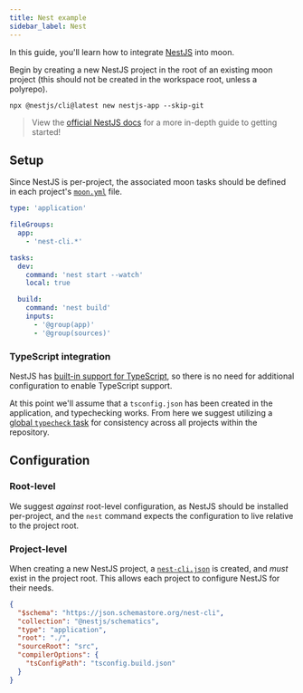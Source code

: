 ```yaml
---
title: Nest example
sidebar_label: Nest
---
```



In this guide, you'll learn how to integrate [NestJS](https://nestjs.com/) into moon.

Begin by creating a new NestJS project in the root of an existing moon project (this should not be
created in the workspace root, unless a polyrepo).

```shell
npx @nestjs/cli@latest new nestjs-app --skip-git
```

> View the [official NestJS docs](https://docs.nestjs.com/first-steps) for a more in-depth guide to
> getting started!

## Setup

Since NestJS is per-project, the associated moon tasks should be defined in each project's
[`moon.yml`](../../config/project) file.

```yaml title="<project>/moon.yml"
type: 'application'

fileGroups:
  app:
    - 'nest-cli.*'

tasks:
  dev:
    command: 'nest start --watch'
    local: true

  build:
    command: 'nest build'
    inputs:
      - '@group(app)'
      - '@group(sources)'
```

### TypeScript integration

NestJS has [built-in support for TypeScript](https://NestJS.io/guide/typescript-configuration), so
there is no need for additional configuration to enable TypeScript support.

At this point we'll assume that a `tsconfig.json` has been created in the application, and
typechecking works. From here we suggest utilizing a [global `typecheck` task](./typescript) for
consistency across all projects within the repository.

## Configuration

### Root-level

We suggest _against_ root-level configuration, as NestJS should be installed per-project, and the
`nest` command expects the configuration to live relative to the project root.

### Project-level

When creating a new NestJS project, a [`nest-cli.json`](https://docs.nestjs.com/cli/monorepo) is
created, and _must_ exist in the project root. This allows each project to configure NestJS for
their needs.

```json title="<project>/nest-cli.json"
{
  "$schema": "https://json.schemastore.org/nest-cli",
  "collection": "@nestjs/schematics",
  "type": "application",
  "root": "./",
  "sourceRoot": "src",
  "compilerOptions": {
    "tsConfigPath": "tsconfig.build.json"
  }
}
```
